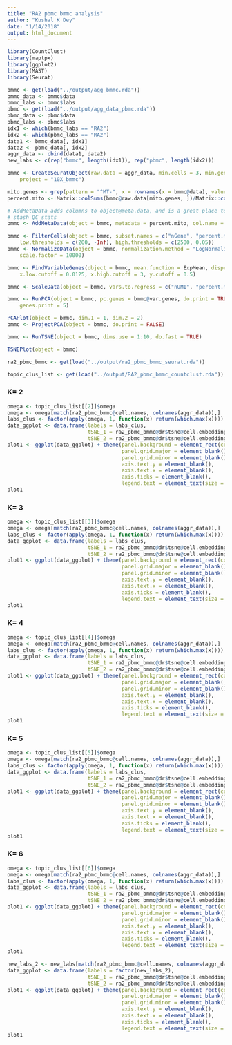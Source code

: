 ```yaml
---
title: "RA2 pbmc bmmc analysis"
author: "Kushal K Dey"
date: "1/14/2018"
output: html_document
---
```


```r
library(CountClust)
library(maptpx)
library(ggplot2)
library(MAST)
library(Seurat)
```

```r
bmmc <- get(load("../output/agg_bmmc.rda"))
bmmc_data <- bmmc$data
bmmc_labs <- bmmc$labs
pbmc <- get(load("../output/agg_data_pbmc.rda"))
pbmc_data <- pbmc$data
pbmc_labs <- pbmc$labs
idx1 <- which(bmmc_labs == "RA2")
idx2 <- which(pbmc_labs == "RA2")
data1 <- bmmc_data[, idx1]
data2 <- pbmc_data[, idx2]
aggr_data <- cbind(data1, data2)
new_labs <- c(rep("bmmc", length(idx1)), rep("pbmc", length(idx2)))
```

```r
bmmc <- CreateSeuratObject(raw.data = aggr_data, min.cells = 3, min.genes = 200, 
    project = "10X_bmmc")
```

```r
mito.genes <- grep(pattern = "^MT-", x = rownames(x = bmmc@data), value = TRUE)
percent.mito <- Matrix::colSums(bmmc@raw.data[mito.genes, ])/Matrix::colSums(bmmc@raw.data)

# AddMetaData adds columns to object@meta.data, and is a great place to
# stash QC stats
bmmc <- AddMetaData(object = bmmc, metadata = percent.mito, col.name = "percent.mito")

bmmc <- FilterCells(object = bmmc, subset.names = c("nGene", "percent.mito"), 
    low.thresholds = c(200, -Inf), high.thresholds = c(2500, 0.05))
bmmc <- NormalizeData(object = bmmc, normalization.method = "LogNormalize", 
    scale.factor = 10000)

bmmc <- FindVariableGenes(object = bmmc, mean.function = ExpMean, dispersion.function = LogVMR, 
    x.low.cutoff = 0.0125, x.high.cutoff = 3, y.cutoff = 0.5)

bmmc <- ScaleData(object = bmmc, vars.to.regress = c("nUMI", "percent.mito"))

bmmc <- RunPCA(object = bmmc, pc.genes = bmmc@var.genes, do.print = TRUE, pcs.print = 1:5, 
    genes.print = 5)

PCAPlot(object = bmmc, dim.1 = 1, dim.2 = 2)
bmmc <- ProjectPCA(object = bmmc, do.print = FALSE)

bmmc <- RunTSNE(object = bmmc, dims.use = 1:10, do.fast = TRUE)

TSNEPlot(object = bmmc)


```


```r
ra2_pbmc_bmmc <- get(load("../output/ra2_pbmc_bmmc_seurat.rda"))
```

```r
topic_clus_list <- get(load("../output/RA2_pbmc_bmmc_countclust.rda"))
```


### K= 2


```r
omega <- topic_clus_list[[2]]$omega
omega <- omega[match(ra2_pbmc_bmmc@cell.names, colnames(aggr_data)),]
labs_clus <- factor(apply(omega, 1, function(x) return(which.max(x))))
data_ggplot <- data.frame(labels = labs_clus,
                          tSNE_1 = ra2_pbmc_bmmc@dr$tsne@cell.embeddings[, 1],
                          tSNE_2 = ra2_pbmc_bmmc@dr$tsne@cell.embeddings[, 2])
plot1 <- ggplot(data_ggplot) + theme(panel.background = element_rect(colour = "black", size = 1), 
                                     panel.grid.major = element_blank(), 
                                     panel.grid.minor = element_blank(), 
                                     axis.text.y = element_blank(),
                                     axis.text.x = element_blank(),
                                     axis.ticks = element_blank(),
                                     legend.text = element_text(size = 15)) + geom_point(aes(x = tSNE_1, y = tSNE_2, color = labels), size = 0.5) + labs(x = 'tSNE 1', y = 'tSNE 2', title = '') + scale_color_discrete('')
plot1
```

### K= 3

```r
omega <- topic_clus_list[[3]]$omega
omega <- omega[match(ra2_pbmc_bmmc@cell.names, colnames(aggr_data)),]
labs_clus <- factor(apply(omega, 1, function(x) return(which.max(x))))
data_ggplot <- data.frame(labels = labs_clus,
                          tSNE_1 = ra2_pbmc_bmmc@dr$tsne@cell.embeddings[, 1],
                          tSNE_2 = ra2_pbmc_bmmc@dr$tsne@cell.embeddings[, 2])
plot1 <- ggplot(data_ggplot) + theme(panel.background = element_rect(colour = "black", size = 1), 
                                     panel.grid.major = element_blank(), 
                                     panel.grid.minor = element_blank(), 
                                     axis.text.y = element_blank(),
                                     axis.text.x = element_blank(),
                                     axis.ticks = element_blank(),
                                     legend.text = element_text(size = 15)) + geom_point(aes(x = tSNE_1, y = tSNE_2, color = labels), size = 0.5) + labs(x = 'tSNE 1', y = 'tSNE 2', title = '') + scale_color_discrete('')
plot1
```

### K= 4

```r
omega <- topic_clus_list[[4]]$omega
omega <- omega[match(ra2_pbmc_bmmc@cell.names, colnames(aggr_data)),]
labs_clus <- factor(apply(omega, 1, function(x) return(which.max(x))))
data_ggplot <- data.frame(labels = labs_clus,
                          tSNE_1 = ra2_pbmc_bmmc@dr$tsne@cell.embeddings[, 1],
                          tSNE_2 = ra2_pbmc_bmmc@dr$tsne@cell.embeddings[, 2])
plot1 <- ggplot(data_ggplot) + theme(panel.background = element_rect(colour = "black", size = 1), 
                                     panel.grid.major = element_blank(), 
                                     panel.grid.minor = element_blank(), 
                                     axis.text.y = element_blank(),
                                     axis.text.x = element_blank(),
                                     axis.ticks = element_blank(),
                                     legend.text = element_text(size = 15)) + geom_point(aes(x = tSNE_1, y = tSNE_2, color = labels), size = 0.5) + labs(x = 'tSNE 1', y = 'tSNE 2', title = '') + scale_color_discrete('')
plot1
```

### K= 5

```r
omega <- topic_clus_list[[5]]$omega
omega <- omega[match(ra2_pbmc_bmmc@cell.names, colnames(aggr_data)),]
labs_clus <- factor(apply(omega, 1, function(x) return(which.max(x))))
data_ggplot <- data.frame(labels = labs_clus,
                          tSNE_1 = ra2_pbmc_bmmc@dr$tsne@cell.embeddings[, 1],
                          tSNE_2 = ra2_pbmc_bmmc@dr$tsne@cell.embeddings[, 2])
plot1 <- ggplot(data_ggplot) + theme(panel.background = element_rect(colour = "black", size = 1), 
                                     panel.grid.major = element_blank(), 
                                     panel.grid.minor = element_blank(), 
                                     axis.text.y = element_blank(),
                                     axis.text.x = element_blank(),
                                     axis.ticks = element_blank(),
                                     legend.text = element_text(size = 15)) + geom_point(aes(x = tSNE_1, y = tSNE_2, color = labels), size = 0.5) + labs(x = 'tSNE 1', y = 'tSNE 2', title = '') + scale_color_discrete('')
plot1
```

### K= 6

```r
omega <- topic_clus_list[[6]]$omega
omega <- omega[match(ra2_pbmc_bmmc@cell.names, colnames(aggr_data)),]
labs_clus <- factor(apply(omega, 1, function(x) return(which.max(x))))
data_ggplot <- data.frame(labels = labs_clus,
                          tSNE_1 = ra2_pbmc_bmmc@dr$tsne@cell.embeddings[, 1],
                          tSNE_2 = ra2_pbmc_bmmc@dr$tsne@cell.embeddings[, 2])
plot1 <- ggplot(data_ggplot) + theme(panel.background = element_rect(colour = "black", size = 1), 
                                     panel.grid.major = element_blank(), 
                                     panel.grid.minor = element_blank(), 
                                     axis.text.y = element_blank(),
                                     axis.text.x = element_blank(),
                                     axis.ticks = element_blank(),
                                     legend.text = element_text(size = 15)) + geom_point(aes(x = tSNE_1, y = tSNE_2, color = labels), size = 0.5) + labs(x = 'tSNE 1', y = 'tSNE 2', title = '') + scale_color_discrete('')
plot1
```

```r
new_labs_2 <- new_labs[match(ra2_pbmc_bmmc@cell.names, colnames(aggr_data))]
data_ggplot <- data.frame(labels = factor(new_labs_2),
                          tSNE_1 = ra2_pbmc_bmmc@dr$tsne@cell.embeddings[, 1],
                          tSNE_2 = ra2_pbmc_bmmc@dr$tsne@cell.embeddings[, 2])
plot1 <- ggplot(data_ggplot) + theme(panel.background = element_rect(colour = "black", size = 1), 
                                     panel.grid.major = element_blank(), 
                                     panel.grid.minor = element_blank(), 
                                     axis.text.y = element_blank(),
                                     axis.text.x = element_blank(),
                                     axis.ticks = element_blank(),
                                     legend.text = element_text(size = 15)) + geom_point(aes(x = tSNE_1, y = tSNE_2, color = labels), size = 0.5) + labs(x = 'tSNE 1', y = 'tSNE 2', title = '') + scale_color_discrete('')
plot1
```


